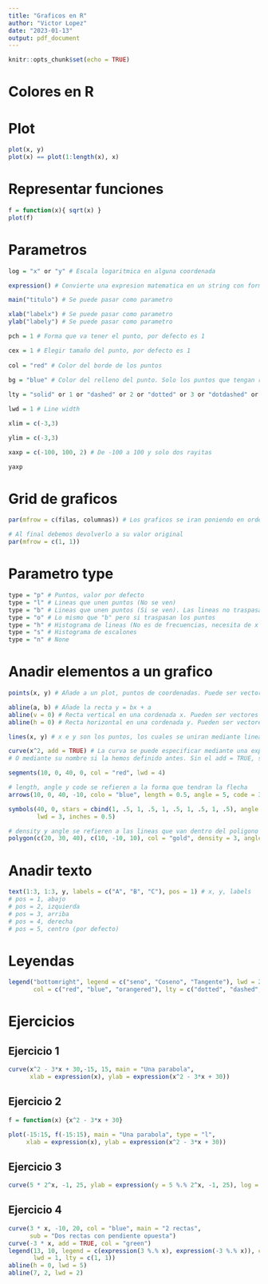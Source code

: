 ```yaml
---
title: "Graficos en R"
author: "Victor Lopez"
date: "2023-01-13"
output: pdf_document
---
```


```r
knitr::opts_chunk$set(echo = TRUE)
```


# Colores en R



# Plot

```r
plot(x, y)
plot(x) == plot(1:length(x), x)
```

# Representar funciones

```r
f = function(x){ sqrt(x) }
plot(f)
```

# Parametros

```r
log = "x" or "y" # Escala logaritmica en alguna coordenada

expression() # Convierte una expresion matematica en un string con formato

main("titulo") # Se puede pasar como parametro

xlab("labelx") # Se puede pasar como parametro 
ylab("labely") # Se puede pasar como parametro

pch = 1 # Forma que va tener el punto, por defecto es 1

cex = 1 # Elegir tamaño del punto, por defecto es 1
  
col = "red" # Color del borde de los puntos
  
bg = "blue" # Color del relleno del punto. Solo los puntos que tengan relleno

lty = "solid" or 1 or "dashed" or 2 or "dotted" or 3 or "dotdashed" or 4 # Tipo de linea

lwd = 1 # Line width

xlim = c(-3,3)

ylim = c(-3,3)

xaxp = c(-100, 100, 2) # De -100 a 100 y solo dos rayitas

yaxp

```

# Grid de graficos

```r
par(mfrow = c(filas, columnas)) # Los graficos se iran poniendo en orden de filas

# Al final debemos devolverlo a su valor original
par(mfrow = c(1, 1))
```

# Parametro type

```r
type = "p" # Puntos, valor por defecto
type = "l" # Lineas que unen puntos (No se ven)
type = "b" # Lineas que unen puntos (Si se ven). Las lineas no traspasan los puntos
type = "o" # Lo mismo que "b" pero si traspasan los puntos
type = "h" # Histograma de lineas (No es de frecuencias, necesita de x e y)
type = "s" # Histograma de escalones
type = "n" # None
```

# Anadir elementos a un grafico

```r
points(x, y) # Añade a un plot, puntos de coordenadas. Puede ser vectores de puntos

abline(a, b) # Añade la recta y = bx + a
abline(v = 0) # Recta vertical en una cordenada x. Pueden ser vectores de lineas
abline(h = 0) # Recta horizontal en una cordenada y. Pueden ser vectores de lineas

lines(x, y) # x e y son los puntos, los cuales se uniran mediante lineas rectas

curve(x^2, add = TRUE) # La curva se puede especificar mediante una expresion algebraia con x
# O mediante su nombre si la hemos definido antes. Sin el add = TRUE, sa añadira aparte

segments(10, 0, 40, 0, col = "red", lwd = 4)

# length, angle y code se refieren a la forma que tendran la flecha
arrows(10, 0, 40, -10, colo = "blue", length = 0.5, angle = 5, code = 3)

symbols(40, 0, stars = cbind(1, .5, 1, .5, 1, .5, 1, .5, 1, .5), angle = 5, add = TRUE, 
        lwd = 3, inches = 0.5)

# density y angle se refieren a las lineas que van dentro del poligono formado
polygon(c(20, 30, 40), c(10, -10, 10), col = "gold", density = 3, angle = 90, lty = 4, lwd = 5)

```

# Anadir texto

```r
text(1:3, 1:3, y, labels = c("A", "B", "C"), pos = 1) # x, y, labels
# pos = 1, abajo
# pos = 2, izquierda
# pos = 3, arriba
# pos = 4, derecha
# pos = 5, centro (por defecto)
```

# Leyendas

```r
legend("bottomright", legend = c("seno", "Coseno", "Tangente"), lwd = 2,
       col = c("red", "blue", "orangered"), lty = c("dotted", "dashed", "dashed"))
```

# Ejercicios

## Ejercicio 1

```r
curve(x^2 - 3*x + 30,-15, 15, main = "Una parabola",
      xlab = expression(x), ylab = expression(x^2 - 3*x + 30))

```

## Ejercicio 2

```r
f = function(x) {x^2 - 3*x + 30}

plot(-15:15, f(-15:15), main = "Una parabola", type = "l", 
     xlab = expression(x), ylab = expression(x^2 - 3*x + 30))
```

## Ejercicio 3

```r
curve(5 * 2^x, -1, 25, ylab = expression(y = 5 %.% 2^x, -1, 25), log = "y" )
```

## Ejercicio 4

```r
curve(3 * x, -10, 20, col = "blue", main = "2 rectas", 
      sub = "Dos rectas con pendiente opuesta")
curve(-3 * x, add = TRUE, col = "green")
legend(13, 10, legend = c(expression(3 %.% x), expression(-3 %.% x)), col = c("blue", "green"),
       lwd = 1, lty = c(1, 1))
abline(h = 0, lwd = 5)
abline(7, 2, lwd = 2)

```

